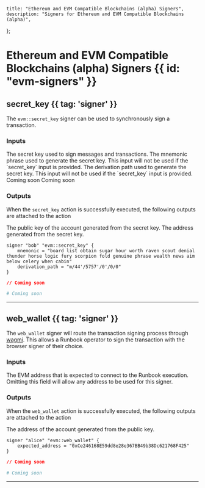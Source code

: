     title: "Ethereum and EVM Compatible Blockchains (alpha) Signers",
    description: "Signers for Ethereum and EVM Compatible Blockchains (alpha)",
};

# Ethereum and EVM Compatible Blockchains (alpha) Signers {{ id: "evm-signers" }}



## secret_key {{ tag: 'signer' }}

The `evm::secret_key` signer can be used to synchronously sign a transaction.

### Inputs

<Properties>


  <Property name="secret_key" type="">
    The secret key used to sign messages and transactions.
  </Property>


  <Property name="mnemonic" type="">
    The mnemonic phrase used to generate the secret key. This input will not be used if the `secret_key` input is provided.
  </Property>


  <Property name="derivation_path" type="">
    The derivation path used to generate the secret key. This input will not be used if the `secret_key` input is provided.
  </Property>


  <Property name="is_encrypted" type="">
    Coming soon
  </Property>


  <Property name="password" type="">
    Coming soon
  </Property>


</Properties>

### Outputs

<Note>

When the `secret_key` action is successfully executed, the following outputs are attached to the action

</Note>

<Properties>


  <Property name="public_key">
    The public key of the account generated from the secret key.
  </Property>


  <Property name="address">
    The address generated from the secret key.
  </Property>


</Properties>

<CodeGroup title="Example using secret_key">


```hcl {{ title: 'main.tx' }}
signer "bob" "evm::secret_key" {
    mnemonic = "board list obtain sugar hour worth raven scout denial thunder horse logic fury scorpion fold genuine phrase wealth news aim below celery when cabin"
    derivation_path = "m/44'/5757'/0'/0/0"
}

```


```json {{ title: 'main.json' }}
// Coming soon
```

```yaml {{ title: 'main.yaml' }}
# Coming soon
```

</CodeGroup>

---


## web_wallet {{ tag: 'signer' }}

The `web_wallet` signer will route the transaction signing process through [wagmi](https://wagmi.sh/).
This allows a Runbook operator to sign the transaction with the browser signer of their choice.

### Inputs

<Properties>


  <Property name="expected_address" type="">
    The EVM address that is expected to connect to the Runbook execution. Omitting this field will allow any address to be used for this signer.
  </Property>


</Properties>

### Outputs

<Note>

When the `web_wallet` action is successfully executed, the following outputs are attached to the action

</Note>

<Properties>


  <Property name="address">
    The address of the account generated from the public key.
  </Property>


</Properties>

<CodeGroup title="Example using web_wallet">


```hcl {{ title: 'main.tx' }}
signer "alice" "evm::web_wallet" {
    expected_address = "0xCe246168E59dd8e28e367BB49b38Dc621768F425"
}

```


```json {{ title: 'main.json' }}
// Coming soon
```

```yaml {{ title: 'main.yaml' }}
# Coming soon
```

</CodeGroup>

---

